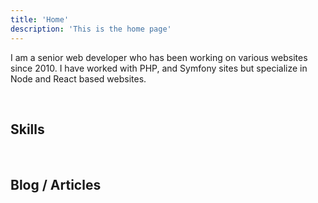 ```yaml
---
title: 'Home'
description: 'This is the home page'
---
```


I am a senior web developer who has been working on various websites since 2010. I have worked with PHP, and Symfony sites but specialize in Node and React based websites.

<br />

## Skills

<div className='flex flex-wrap flex-col sm:flex-row'>
  <Badge className='my-2 sm:my-0' icon='react' iconColor='#61DAFB' title='React' />
  <Badge className='my-2 sm:my-0' icon='material-ui' iconColor='#0081CB' title="Material-UI" />
  <Badge className='my-2 sm:my-0' icon='javascript' iconColor='#F7DF1E' title="JavaScript" />
</div>

<br />

<h2>Blog / Articles</h2>
<br />

<div className='flex flex-wrap flex-col sm:flex-row'>
  <a href="https://dev.to/kodemaan">
    <Badge className='my-2 sm:my-0' icon='dev-dot-to' iconColor='#AAA' title='dev.to articles' />
  </a>
  <a href="https://medium.com/@kodemaan">
    <Badge className='my-2 sm:my-0' icon='medium' iconColor='#AAA' title='Medium articles' />
  </a>
</div>